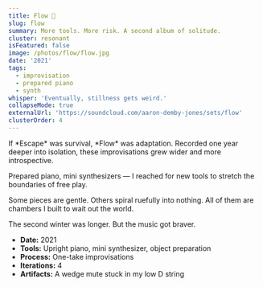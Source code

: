 ```yaml
---
title: Flow 🎵
slug: flow
summary: More tools. More risk. A second album of solitude.
cluster: resonant
isFeatured: false
image: /photos/flow/flow.jpg
date: '2021'
tags:
  - improvisation
  - prepared piano
  - synth
whisper: 'Eventually, stillness gets weird.'
collapseMode: true
externalUrl: 'https://soundcloud.com/aaron-demby-jones/sets/flow'
clusterOrder: 4
---
```


<ProjectOverview>
If *Escape* was survival, *Flow* was adaptation.  
Recorded one year deeper into isolation, these improvisations grew wider and more introspective.

Prepared piano, mini synthesizers — I reached for new tools to stretch the boundaries of free play. 

Some pieces are gentle. Others spiral ruefully into nothing.
All of them are chambers I built to wait out the world.
</ProjectOverview>

<MediaSection title="Selected Movements">
  <MediaItem
    title="Boredom Blues"
    description="A wistful fusion of blues and classical, culminating with guarded optimism."
    soundCloudUrl="https://soundcloud.com/aaron-demby-jones/boredom-blues"
  />

  <MediaItem
    title="Lullaby"
    description="A soothing relaxation, in honor of my baby nephew."
    soundCloudUrl="https://soundcloud.com/aaron-demby-jones/lullaby"
  />
</MediaSection>

<MediaSection title="Full Suite">
  <MediaItem
    title="Flow (Full Album)"
    description="The complete Flow suite — strange music for a year no one understood."
    soundCloudUrl="https://soundcloud.com/aaron-demby-jones/sets/flow"
  />
</MediaSection>

<FieldNote>
The second winter was longer. But the music got braver.
</FieldNote>

<CollapseMetadata>
  <ul>
    <li><strong>Date:</strong> 2021</li>
    <li><strong>Tools:</strong> Upright piano, mini synthesizer, object preparation</li>
    <li><strong>Process:</strong> One-take improvisations</li>
    <li><strong>Iterations:</strong> 4</li>
    <li><strong>Artifacts:</strong> A wedge mute stuck in my low D string</li>
  </ul>
</CollapseMetadata>

<CallToAction email="aaron.demby.jones@gmail.com" />
